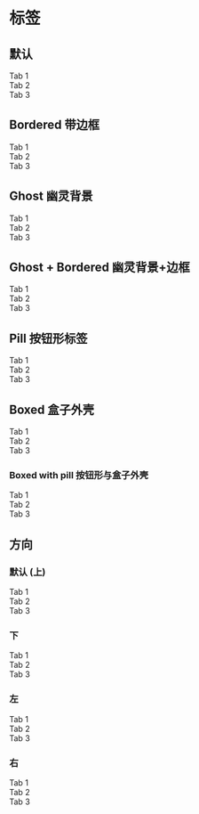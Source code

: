 
# 标签

## 默认

<CodeDemo>
  <div className="tabs bw">
    <div className="tab p-4">Tab 1</div>
    <div className="tab p-4">Tab 2</div>
    <div className="tab active p-4">Tab 3</div>
  </div>
</CodeDemo>

## Bordered 带边框

<CodeDemo>
  <div className="tabs danger bordered">
    <div className="tab p-4">Tab 1</div>
    <div className="tab p-4">Tab 2</div>
    <div className="tab active p-4">Tab 3</div>
  </div>
</CodeDemo>

## Ghost 幽灵背景

<CodeDemo>
  <div class="tabs success ghost">
    <div class="tab p-2">Tab 1</div>
    <div class="tab p-2">Tab 2</div>
    <div class="tab active p-2">Tab 3</div>
  </div>
</CodeDemo>

## Ghost + Bordered 幽灵背景+边框

<CodeDemo>
  <div class="tabs info bordered ghost">
    <div class="tab p-2">Tab 1</div>
    <div class="tab p-2">Tab 2</div>
    <div class="tab active p-2">Tab 3</div>
  </div>
</CodeDemo>

## Pill 按钮形标签

<CodeDemo>
  <div className="tabs success pill">
    <div className="tab p-4">Tab 1</div>
    <div className="tab p-4">Tab 2</div>
    <div className="tab active p-4">Tab 3</div>
  </div>
</CodeDemo>

## Boxed 盒子外壳

<CodeDemo>
  <div className="tabs boxed warn">
    <div className="tab p-4">Tab 1</div>
    <div className="tab p-4">Tab 2</div>
    <div className="tab active p-4">Tab 3</div>
  </div>
</CodeDemo>

### Boxed with pill 按钮形与盒子外壳

<CodeDemo>
  <div className="tabs boxed success pill">
    <div className="tab p-4">Tab 1</div>
    <div className="tab p-4">Tab 2</div>
    <div className="tab active p-4">Tab 3</div>
  </div>
</CodeDemo>

## 方向

### 默认 (上)

<CodeDemo>
  <div className="tabs bordered success">
    <div className="tab p-4">Tab 1</div>
    <div className="tab p-4">Tab 2</div>
    <div className="tab active p-4">Tab 3</div>
  </div>
</CodeDemo>

### 下

<CodeDemo>
  <div className="tabs bordered success bottom">
    <div className="tab p-4">Tab 1</div>
    <div className="tab p-4">Tab 2</div>
    <div className="tab active p-4">Tab 3</div>
  </div>
</CodeDemo>

### 左

<CodeDemo>
  <div className="tabs bordered success left">
    <div className="tab p-4">Tab 1</div>
    <div className="tab p-4">Tab 2</div>
    <div className="tab active p-4">Tab 3</div>
  </div>
</CodeDemo>

### 右

<CodeDemo>
  <div className="tabs bordered success right">
    <div className="tab p-4">Tab 1</div>
    <div className="tab p-4">Tab 2</div>
    <div className="tab active p-4">Tab 3</div>
  </div>
</CodeDemo>
